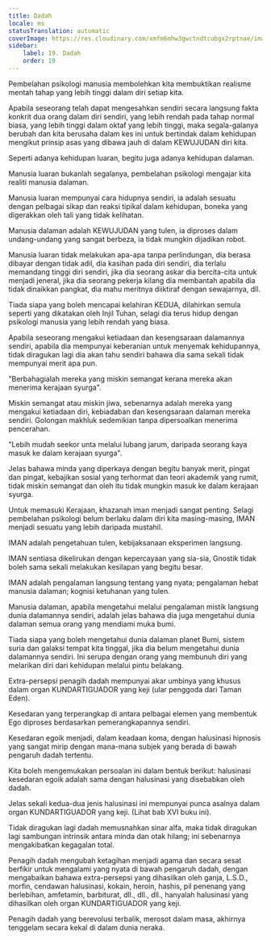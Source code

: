 ```yaml
---
title: Dadah
locale: ms
statusTranslation: automatic
coverImage: https://res.cloudinary.com/xmfm6mhw3gwctndtcubgx2rptnae/image/upload/v1741354419/small_cover_la_gran_rebelion_28716e29d2.webp
sidebar:
    label: 19. Dadah
    order: 19
---
```

Pembelahan psikologi manusia membolehkan kita membuktikan realisme mentah tahap yang lebih tinggi dalam diri setiap kita.

Apabila seseorang telah dapat mengesahkan sendiri secara langsung fakta konkrit dua orang dalam diri sendiri, yang lebih rendah pada tahap normal biasa, yang lebih tinggi dalam oktaf yang lebih tinggi, maka segala-galanya berubah dan kita berusaha dalam kes ini untuk bertindak dalam kehidupan mengikut prinsip asas yang dibawa jauh di dalam KEWUJUDAN diri kita.

Seperti adanya kehidupan luaran, begitu juga adanya kehidupan dalaman.

Manusia luaran bukanlah segalanya, pembelahan psikologi mengajar kita realiti manusia dalaman.

Manusia luaran mempunyai cara hidupnya sendiri, ia adalah sesuatu dengan pelbagai sikap dan reaksi tipikal dalam kehidupan, boneka yang digerakkan oleh tali yang tidak kelihatan.

Manusia dalaman adalah KEWUJUDAN yang tulen, ia diproses dalam undang-undang yang sangat berbeza, ia tidak mungkin dijadikan robot.

Manusia luaran tidak melakukan apa-apa tanpa perlindungan, dia berasa dibayar dengan tidak adil, dia kasihan pada diri sendiri, dia terlalu memandang tinggi diri sendiri, jika dia seorang askar dia bercita-cita untuk menjadi jeneral, jika dia seorang pekerja kilang dia membantah apabila dia tidak dinaikkan pangkat, dia mahu meritnya diiktiraf dengan sewajarnya, dll.

Tiada siapa yang boleh mencapai kelahiran KEDUA, dilahirkan semula seperti yang dikatakan oleh Injil Tuhan, selagi dia terus hidup dengan psikologi manusia yang lebih rendah yang biasa.

Apabila seseorang mengakui ketiadaan dan kesengsaraan dalamannya sendiri, apabila dia mempunyai keberanian untuk menyemak kehidupannya, tidak diragukan lagi dia akan tahu sendiri bahawa dia sama sekali tidak mempunyai merit apa pun.

"Berbahagialah mereka yang miskin semangat kerana mereka akan menerima kerajaan syurga".

Miskin semangat atau miskin jiwa, sebenarnya adalah mereka yang mengakui ketiadaan diri, kebiadaban dan kesengsaraan dalaman mereka sendiri. Golongan makhluk sedemikian tanpa dipersoalkan menerima pencerahan.

"Lebih mudah seekor unta melalui lubang jarum, daripada seorang kaya masuk ke dalam kerajaan syurga".

Jelas bahawa minda yang diperkaya dengan begitu banyak merit, pingat dan pingat, kebajikan sosial yang terhormat dan teori akademik yang rumit, tidak miskin semangat dan oleh itu tidak mungkin masuk ke dalam kerajaan syurga.

Untuk memasuki Kerajaan, khazanah iman menjadi sangat penting. Selagi pembelahan psikologi belum berlaku dalam diri kita masing-masing, IMAN menjadi sesuatu yang lebih daripada mustahil.

IMAN adalah pengetahuan tulen, kebijaksanaan eksperimen langsung.

IMAN sentiasa dikelirukan dengan kepercayaan yang sia-sia, Gnostik tidak boleh sama sekali melakukan kesilapan yang begitu besar.

IMAN adalah pengalaman langsung tentang yang nyata; pengalaman hebat manusia dalaman; kognisi ketuhanan yang tulen.

Manusia dalaman, apabila mengetahui melalui pengalaman mistik langsung dunia dalamannya sendiri, adalah jelas bahawa dia juga mengetahui dunia dalaman semua orang yang mendiami muka bumi.

Tiada siapa yang boleh mengetahui dunia dalaman planet Bumi, sistem suria dan galaksi tempat kita tinggal, jika dia belum mengetahui dunia dalamannya sendiri. Ini serupa dengan orang yang membunuh diri yang melarikan diri dari kehidupan melalui pintu belakang.

Extra-persepsi penagih dadah mempunyai akar umbinya yang khusus dalam organ KUNDARTIGUADOR yang keji (ular penggoda dari Taman Eden).

Kesedaran yang terperangkap di antara pelbagai elemen yang membentuk Ego diproses berdasarkan pemerangkapannya sendiri.

Kesedaran egoik menjadi, dalam keadaan koma, dengan halusinasi hipnosis yang sangat mirip dengan mana-mana subjek yang berada di bawah pengaruh dadah tertentu.

Kita boleh mengemukakan persoalan ini dalam bentuk berikut: halusinasi kesedaran egoik adalah sama dengan halusinasi yang disebabkan oleh dadah.

Jelas sekali kedua-dua jenis halusinasi ini mempunyai punca asalnya dalam organ KUNDARTIGUADOR yang keji. (Lihat bab XVI buku ini).

Tidak diragukan lagi dadah memusnahkan sinar alfa, maka tidak diragukan lagi sambungan intrinsik antara minda dan otak hilang; ini sebenarnya mengakibatkan kegagalan total.

Penagih dadah mengubah ketagihan menjadi agama dan secara sesat berfikir untuk mengalami yang nyata di bawah pengaruh dadah, dengan mengabaikan bahawa extra-persepsi yang dihasilkan oleh ganja, L.S.D., morfin, cendawan halusinasi, kokain, heroin, hashis, pil penenang yang berlebihan, amfetamin, barbiturat, dll., dll., dll., hanyalah halusinasi yang dihasilkan oleh organ KUNDARTIGUADOR yang keji.

Penagih dadah yang berevolusi terbalik, merosot dalam masa, akhirnya tenggelam secara kekal di dalam dunia neraka.

